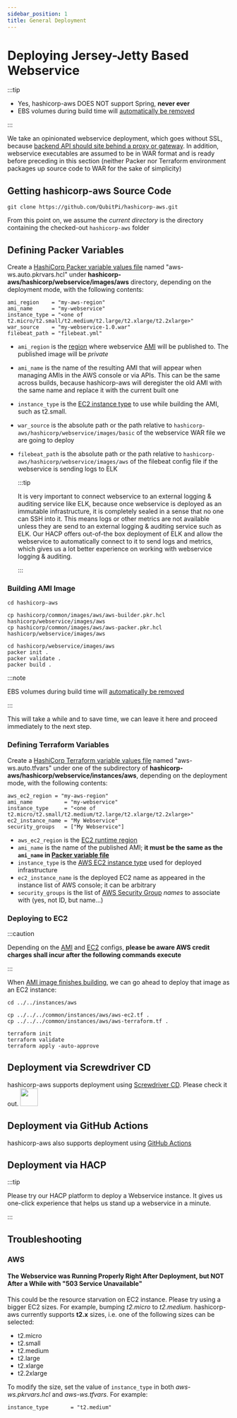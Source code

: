 ```yaml
---
sidebar_position: 1
title: General Deployment
---
```



Deploying Jersey-Jetty Based Webservice
=======================================

:::tip

- Yes, hashicorp-aws DOES NOT support Spring, **never ever**
- EBS volumes during build time will [automatically be removed][HashiCorp Packer delete_on_termination]

:::

We take an opinionated webservice deployment, which goes without SSL, because
[backend API should site behind a proxy or gateway](https://dev.to/behalf/authentication-authorization-in-microservices-architecture-part-i-2cn0#global-authentication-api-gateway-and-authorization-per-service).
In addition, webservice executables are assumed to be in WAR format and is ready before preceding in this section
(neither Packer nor Terraform environment packages up source code to WAR for the sake of simplicity)

Getting hashicorp-aws Source Code
---------------------------------

```console
git clone https://github.com/QubitPi/hashicorp-aws.git
```

From this point on, we assume the _current directory_ is the directory containing the checked-out `hashicorp-aws` folder

Defining Packer Variables
-------------------------

Create a [HashiCorp Packer variable values file] named "aws-ws.auto.pkrvars.hcl" under
__hashicorp-aws/hashicorp/webservice/images/aws__ directory, depending on the deployment mode, with the following contents:

```hcl title=hashicorp-aws/hashicorp/webservice/images/aws/aws-aws.auto.pkrvars.hcl
ami_region    = "my-aws-region"
ami_name      = "my-webservice"
instance_type = "<one of t2.micro/t2.small/t2.medium/t2.large/t2.xlarge/t2.2xlarge>"
war_source    = "my-webservice-1.0.war"
filebeat_path = "filebeat.yml"
```

- `ami_region` is the [region][AWS regions] where webservice [AMI][AWS AMI] will be published to. The published image
  will be _private_
- `ami_name` is the name of the resulting AMI that will appear when managing AMIs in the AWS console or via APIs. This
  can be the same across builds, because hashicorp-aws will deregister the old AMI with the same name and replace it
  with the current built one
- `instance_type` is the [EC2 instance type][AWS EC2 instance type] to use while building the AMI, such as t2.small.
- `war_source` is the absolute path or the path relative to `hashicorp-aws/hashicorp/webservice/images/basic` of
  the webservice WAR file we are going to deploy
- `filebeat_path` is the absolute path or the path relative to
  `hashicorp-aws/hashicorp/webservice/images/aws` of the filebeat config file if the webservice is sending logs
  to ELK

  :::tip

  It is very important to connect webservice to an external logging & auditing service like ELK, because once
  webservice is deployed as an immutable infrastructure, it is completely sealed in a sense that no one can SSH into
  it. This means logs or other metrics are not available unless they are send to an external logging & auditing
  service such as ELK. Our HACP offers out-of-the box deployment of ELK and allow the webservice to automatically
  connect to it to send logs and metrics, which gives us a lot better experience on working with webservice logging
  & auditing.

  :::

### Building AMI Image

```console
cd hashicorp-aws

cp hashicorp/common/images/aws/aws-builder.pkr.hcl hashicorp/webservice/images/aws
cp hashicorp/common/images/aws/aws-packer.pkr.hcl hashicorp/webservice/images/aws

cd hashicorp/webservice/images/aws
packer init .
packer validate .
packer build .
```

:::note

EBS volumes during build time will [automatically be removed][HashiCorp Packer delete_on_termination]

:::

This will take a while and to save time, we can leave it here and proceed immediately to the next step.

### Defining Terraform Variables

Create a [HashiCorp Terraform variable values file] named "aws-ws.auto.tfvars" under one of the subdirectory of
__hashicorp-aws/hashicorp/webservice/instances/aws__, depending on the deployment mode, with the following contents:

```hcl title=hashicorp-aws/hashicorp/webservice/instances/aws/aws-ws.auto.tfvars
aws_ec2_region = "my-aws-region"
ami_name          = "my-webservice"
instance_type     = "<one of t2.micro/t2.small/t2.medium/t2.large/t2.xlarge/t2.2xlarge>"
ec2_instance_name = "My Webservice"
security_groups   = ["My Webservice"]
```

- `aws_ec2_region` is the [EC2 runtime region][AWS regions]
- `ami_name` is the name of the published AMI; **it must be the same as the `ami_name` in
  [Packer variable file](#defining-packer-variables)**
- `instance_type` is the [AWS EC2 instance type] used for deployed infrastructure
- `ec2_instance_name` is the deployed EC2 name as appeared in the instance list of AWS console; it can be arbitrary
- `security_groups` is the list of [AWS Security Group] _names_ to associate with (yes, not ID, but name...)

### Deploying to EC2

:::caution

Depending on the [AMI](#defining-packer-variables) and [EC2](#defining-terraform-variables) configs, **please be aware AWS credit charges shall incur after the following
commands execute**

:::

When [AMI image finishes building](#building-ami-image), we can go ahead to deploy that image as an EC2 instance:

```console
cd ../../instances/aws

cp ../../../common/instances/aws/aws-ec2.tf .
cp ../../../common/instances/aws/aws-terraform.tf .

terraform init
terraform validate
terraform apply -auto-approve
```

Deployment via Screwdriver CD
-----------------------------

hashicorp-aws supports deployment using [Screwdriver CD](screwdriver-cd-deployment). Please check it out. <img src="https://github.com/QubitPi/QubitPi/blob/master/img/8%E5%A5%BD.gif?raw=true" height="40px"/>

Deployment via GitHub Actions
-----------------------------

hashicorp-aws also supports deployment using [GitHub Actions](github-actions)

Deployment via HACP
-------------------

:::tip

Please try our HACP platform to deploy a Webservice instance. It gives us one-click experience that helps us stand up
a webservice in a minute.

:::

Troubleshooting
---------------

### AWS

#### The Webservice was Running Properly Right After Deployment, but NOT After a While with "503 Service Unavailable"

This could be the resource starvation on EC2 instance. Please try using a bigger EC2 sizes. For example, bumping
_t2.micro_ to _t2.medium_. hashicorp-aws currently supports **t2.x** sizes, i.e. one of the following sizes can be
selected:

- t2.micro
- t2.small
- t2.medium
- t2.large
- t2.xlarge
- t2.2xlarge

To modify the size, set the value of `instance_type` in both _aws-ws.pkrvars.hcl_ and _aws-ws.tfvars_. For
example:

```hcl
instance_type       = "t2.medium"
```

[AWS AMI]: https://docs.aws.amazon.com/AWSEC2/latest/UserGuide/AMIs.html
[AWS EC2 instance type]: https://aws.amazon.com/ec2/instance-types/
[AWS regions]: https://docs.aws.amazon.com/AmazonRDS/latest/UserGuide/Concepts.RegionsAndAvailabilityZones.html#Concepts.RegionsAndAvailabilityZones.Availability
[AWS Security Group]: https://docs.aws.amazon.com/vpc/latest/userguide/vpc-security-groups.html

[HashiCorp Packer delete_on_termination]: https://packer.qubitpi.org/packer/integrations/hashicorp/amazon/latest/components/builder/ebs#:~:text=Optional%3A-,delete_on_termination,-(bool)%20%2D%20Indicates%20whether
[HashiCorp Packer variable values file]: https://packer.qubitpi.org/packer/guides/hcl/variables#from-a-file
[HashiCorp Terraform variable values file]: https://terraform.qubitpi.org/terraform/language/values/variables#variable-definitions-tfvars-files

[jersey-webservice-template]: https://qubitpi.github.io/jersey-webservice-template/
[Jersey Webservice release definition templates]: https://github.com/QubitPi/jersey-webservice-release-definition-templates

[Screwdriver CD]: https://qubitpi.github.io/screwdriver-cd-homepage/
